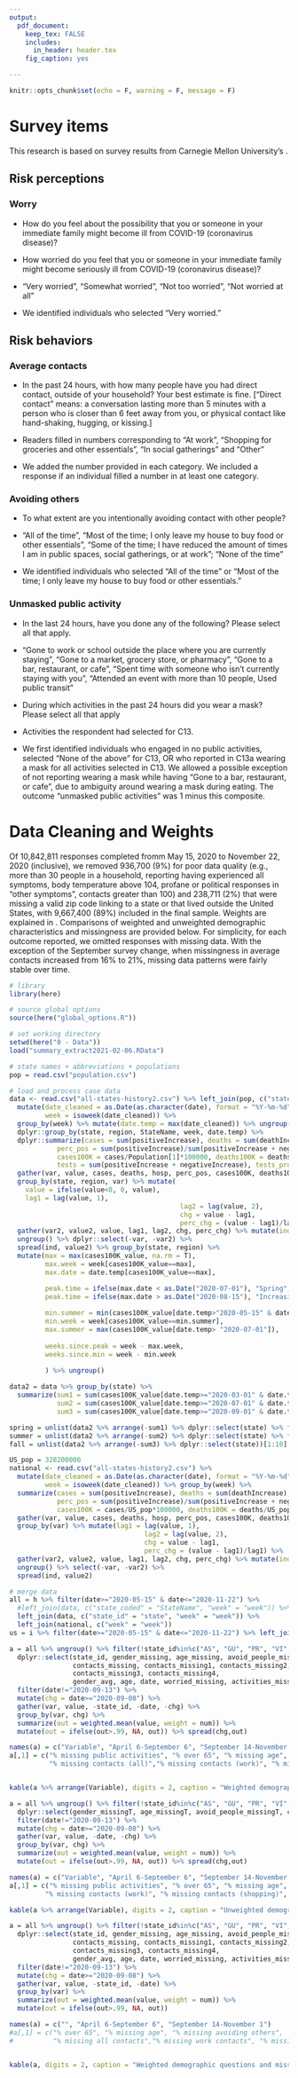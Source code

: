 ```yaml
---
output:
  pdf_document:
    keep_tex: FALSE
    includes: 
      in_header: header.tex
    fig_caption: yes

---
```


\begin{center} 
    \textbf{\scshape \LARGE Appendix}\\  \vspace{2mm}
    {\large Trends in Risk Perceptions, Behavioral Responses, and COVID-19 Rates in the US
}\\ \vspace{2mm} 
    {\large Alyssa Bilinski\footnote{Aggregated data and code are publicly available on GitHub (\href{https://github.com/abilinski/COVID19RiskResponse}{link}).} $\cdot$ Ezekiel Emanuel $\cdot$ Joshua Salomon $\cdot$ Atheendar Venkataramani} \\
\end{center}
    
\vspace{-0.50em}

\bigskip


```r
knitr::opts_chunk$set(echo = F, warning = F, message = F)
```
# Survey items

This research is based on survey results from Carnegie Mellon
University’s \href{https://covidcast.cmu.edu/surveys.html}{Delphi Research Group}.

## Risk perceptions

\smallskip 

### Worry
- \textbf{C9 (Before September 8).} How do you feel about the possibility that you or someone in your immediate family might become ill from COVID-19 (coronavirus disease)?

- \textbf{C9 (From September 8).} How worried do you feel that you or someone in your immediate family might become seriously ill from COVID-19 (coronavirus disease)?

- \textbf{Responses.} "Very worried", "Somewhat worried", "Not too worried", "Not worried at all"

- \textbf{Coding.} We identified individuals who selected "Very worried."

\bigskip 

## Risk behaviors

\smallskip 

### Average contacts 


- \textbf{C10.} In the past 24 hours, with how many people have you had direct contact, outside of your household?  Your best estimate is fine.  ["Direct contact" means: a conversation lasting more than 5 minutes with a person who is closer than 6 feet away from you, or physical contact like hand-shaking, hugging, or kissing.]

- \textbf{Responses.} Readers filled in numbers corresponding to "At work", "Shopping for groceries and other essentials", "In social gatherings" and "Other"

- \textbf{Coding.} We added the number provided in each category.  We included a response if an individual filled a number in at least one category. 

\bigskip 

### Avoiding others 

- \textbf{C7. (Before September 8)} To what extent are you intentionally avoiding contact with other people?

- \textbf{Options.} "All of the time", "Most of the time; I only leave my house to buy food or other essentials", "Some of the time; I have reduced the amount of times I am in public spaces, social gatherings, or at work"; "None of the time"

- \textbf{Coding.} We identified individuals who selected "All of the time" or "Most of the time; I only leave my house to buy food or other essentials."

\bigskip 

### Unmasked public activity

- \textbf{C13 (From September 8).} In the last 24 hours, have you done any of the following? Please select all that apply.

- \textbf{Options.} "Gone to work or school outside the place where you are currently staying", "Gone to a market, grocery store, or pharmacy", "Gone to a bar, restaurant, or cafe", "Spent time with someone who isn't currently staying with you", "Attended an event with more than 10 people, Used public transit"

- \textbf{C13a (From September 8).} During which activities in the past 24 hours did you wear a mask? Please select all that apply

- \textbf{Options.} Activities the respondent had selected for C13.

- \textbf{Coding.} We first identified individuals who engaged in no public activities, selected "None of the above" for C13, OR who reported in C13a wearing a mask for all activities selected in C13.  We allowed a possible exception of not reporting wearing a mask while having "Gone to a bar, restaurant, or cafe", due to ambiguity around wearing a mask during eating.  The outcome "unmasked public activities" was 1 minus this composite.

\bigskip

\clearpage

# Data Cleaning and Weights

Of 10,842,811 responses completed fromm May 15, 2020 to November 22, 2020 (inclusive), we removed 936,700 (9\%) for poor data quality (e.g., more than 30 people in a household, reporting having experienced all symptoms, body temperature above 104, profane or political responses in "other symptoms", contacts greater than 100) and 238,711 (2%) that were missing a valid zip code linking to a state or that lived outside the United States, with 9,667,400 (89\%) included in the final sample. Weights are explained in \href{https://arxiv.org/pdf/2009.14675.pdf}{this paper}.  Comparisons of weighted and unweighted demographic characteristics and missingness are provided below.  For simplicity, for each outcome reported, we omitted responses with missing data.  With the exception of the September survey change, when missingness in average contacts increased from 16% to 21%, missing data patterns were fairly stable over time. 


```r

# library
library(here)

# source global options
source(here("global_options.R"))

# set working directory
setwd(here("0 - Data"))
load("summary_extract2021-02-06.RData")

# state names + abbreviations + populations
pop = read.csv("population.csv")

# load and process case data
data <- read.csv("all-states-history2.csv") %>% left_join(pop, c("state" = "State")) %>%
  mutate(date_cleaned = as.Date(as.character(date), format = "%Y-%m-%d"),
         week = isoweek(date_cleaned)) %>%
  group_by(week) %>% mutate(date.temp = max(date_cleaned)) %>% ungroup() %>%
  dplyr::group_by(state, region, StateName, week, date.temp) %>% 
  dplyr::summarize(cases = sum(positiveIncrease), deaths = sum(deathIncrease), hosp = sum(hospitalizedIncrease),
            perc_pos = sum(positiveIncrease)/sum(positiveIncrease + negativeIncrease),
            cases100K = cases/Population[1]*100000, deaths100K = deaths/Population[1]*100000, hosp100K = hosp/Population[1]*100000,
            tests = sum(positiveIncrease + negativeIncrease), tests_prop = tests/Population[1]) %>%
  gather(var, value, cases, deaths, hosp, perc_pos, cases100K, deaths100K, hosp100K, tests, tests_prop) %>%
  group_by(state, region, var) %>% mutate(
    value = ifelse(value<0, 0, value),
    lag1 = lag(value, 1),
                                           lag2 = lag(value, 2),
                                           chg = value - lag1,
                                           perc_chg = (value - lag1)/lag1) %>%
  gather(var2, value2, value, lag1, lag2, chg, perc_chg) %>% mutate(ind = paste(var, var2, sep = "_")) %>%
  ungroup() %>% dplyr::select(-var, -var2) %>%
  spread(ind, value2) %>% group_by(state, region) %>% 
  mutate(max = max(cases100K_value, na.rm = T),
         max.week = week[cases100K_value==max],
         max.date = date.temp[cases100K_value==max],

         peak.time = ifelse(max.date < as.Date("2020-07-01"), "Spring", "Summer"),
         peak.time = ifelse(max.date > as.Date("2020-08-15"), "Increasing", peak.time),
         
         min.summer = min(cases100K_value[date.temp>"2020-05-15" & date.temp<"2020-08-01"]),
         min.week = week[cases100K_value==min.summer],
         max.summer = max(cases100K_value[date.temp> "2020-07-01"]),
         
         weeks.since.peak = week - max.week,
         weeks.since.min = week - min.week
         
         ) %>% ungroup() 

data2 = data %>% group_by(state) %>% 
  summarize(sum1 = sum(cases100K_value[date.temp>="2020-03-01" & date.temp<"2020-05-31"]),
            sum2 = sum(cases100K_value[date.temp>="2020-07-01" & date.temp<"2020-08-31"]),
            sum3 = sum(cases100K_value[date.temp>="2020-09-01" & date.temp<"2020-10-31"]))

spring = unlist(data2 %>% arrange(-sum1) %>% dplyr::select(state) %>% filter(state!="LA"))[1:10]
summer = unlist(data2 %>% arrange(-sum2) %>% dplyr::select(state) %>% filter(state!="LA"))[1:10]
fall = unlist(data2 %>% arrange(-sum3) %>% dplyr::select(state))[1:10]

US_pop = 328200000
national <- read.csv("all-states-history2.csv") %>% 
  mutate(date_cleaned = as.Date(as.character(date), format = "%Y-%m-%d"),
         week = isoweek(date_cleaned)) %>% group_by(week) %>% 
  summarize(cases = sum(positiveIncrease), deaths = sum(deathIncrease), hosp = sum(hospitalizedIncrease),
            perc_pos = sum(positiveIncrease)/sum(positiveIncrease + negativeIncrease),
            cases100K = cases/US_pop*100000, deaths100K = deaths/US_pop*100000, hosp100K = hosp/US_pop*100000, tests = sum(positiveIncrease + negativeIncrease)) %>%
  gather(var, value, cases, deaths, hosp, perc_pos, cases100K, deaths100K, hosp100K, tests) %>%
  group_by(var) %>% mutate(lag1 = lag(value, 1),
                                  lag2 = lag(value, 2),
                                  chg = value - lag1,
                                  perc_chg = (value - lag1)/lag1) %>%
  gather(var2, value2, value, lag1, lag2, chg, perc_chg) %>% mutate(ind = paste("natl", var, var2, sep = "_")) %>%
  ungroup() %>% select(-var, -var2) %>%
  spread(ind, value2)

# merge data
all = h %>% filter(date>="2020-05-15" & date<="2020-11-22") %>%
  #left_join(data, c("state_coded" = "StateName", "week" = "week")) %>% 
  left_join(data, c("state_id" = "state", "week" = "week")) %>% 
  left_join(national, c("week" = "week")) 
us = i %>% filter(date>="2020-05-15" & date<="2020-11-22") %>% left_join(national, c("week" = "week")) 

```

```r

a = all %>% ungroup() %>% filter(!state_id%in%c("AS", "GU", "PR", "VI", "MP") & !is.na(state_id)) %>%
  dplyr::select(state_id, gender_missing, age_missing, avoid_people_missing,
                contacts_missing, contacts_missing1, contacts_missing2,
                contacts_missing3, contacts_missing4, 
                gender_avg, age, date, worried_missing, activities_missing) %>%
  filter(date!="2020-09-13") %>%
  mutate(chg = date>="2020-09-08") %>%
  gather(var, value, -state_id, -date, -chg) %>% 
  group_by(var, chg) %>% 
  summarize(out = weighted.mean(value, weight = num)) %>%
  mutate(out = ifelse(out>.99, NA, out)) %>% spread(chg,out)

names(a) = c("Variable", "April 6-September 6", "September 14-November 1")
a[,1] = c("% missing public activities", "% over 65", "% missing age", "% missing avoiding others", 
          "% missing contacts (all)","% missing contacts (work)", "% missing contacts (shopping)", "% missing contacts (social)", "% missing contacts (other)", "% female", "% missing gender", "% missing worry about illness")


kable(a %>% arrange(Variable), digits = 2, caption = "Weighted demographic questions and missing data") %>% kable_styling(latex_options =c("striped", "hold_position"))
```

```r

a = all %>% ungroup() %>% filter(!state_id%in%c("AS", "GU", "PR", "VI", "MP") & !is.na(state_id)) %>%
  dplyr::select(gender_missingT, age_missingT, avoid_people_missingT, contacts_missingT, contacts_missing1T, contacts_missing2T, contacts_missing3T, contacts_missing4T, gender_avg_total, age_total, date, worried_missingT, activities_missingT) %>%
  filter(date!="2020-09-13") %>%
  mutate(chg = date>="2020-09-08") %>%
  gather(var, value, -date, -chg) %>% 
  group_by(var, chg) %>% 
  summarize(out = weighted.mean(value, weight = num)) %>% 
  mutate(out = ifelse(out>.99, NA, out)) %>% spread(chg,out)

names(a) = c("Variable", "April 6-September 6", "September 14-November 1")
a[,1] = c("% missing public activities", "% over 65", "% missing age", "% missing avoiding others", 
         "% missing contacts (work)", "% missing contacts (shopping)", "% missing contacts (social)", "% missing contacts (other)",  "% missing contacts (all)", "% female", "% missing gender", "% missing worry about illness")

kable(a %>% arrange(Variable), digits = 2, caption = "Unweighted demographic questions and missing data") %>% kable_styling(latex_options =c("striped", "hold_position"))
```

```r

a = all %>% ungroup() %>% filter(!state_id%in%c("AS", "GU", "PR", "VI", "MP") & !is.na(state_id)) %>%
  dplyr::select(state_id, gender_missing, age_missing, avoid_people_missing,
                contacts_missing, contacts_missing1, contacts_missing2,
                contacts_missing3, contacts_missing4, 
                gender_avg, age, date, worried_missing, activities_missing, activities_missingv2) %>%
  filter(date!="2020-09-13") %>%
  mutate(chg = date>="2020-09-08") %>%
  gather(var, value, -state_id, -date) %>% 
  group_by(var) %>% 
  summarize(out = weighted.mean(value, weight = num)) %>%
  mutate(out = ifelse(out>.99, NA, out))

names(a) = c("", "April 6-September 6", "September 14-November 1")
#a[,1] = c("% over 65", "% missing age", "% missing avoiding others", 
#          "% missing all contacts","% missing work contacts", "% missing shopping contacts", "% missing social contacts", "% missing other contacts", "% female", "% missing gender", "% missing worry about illness", "", "")


kable(a, digits = 2, caption = "Weighted demographic questions and missing data") %>% kable_styling(latex_options =c("striped", "hold_position"))

```

\clearpage

\begin{landscape}
```{r, echo = F, results = "tex", fig.height = 7, fig.width = 11, fig.align = "center", fig = T,  fig.cap = "\\label{fig1} Demographics and missingness over time", fig.width = 10}

a = all %>% ungroup() %>% filter(!state_id%in%c("AS", "GU", "PR", "VI", "MP") & !is.na(state_id)) %>%
  dplyr::select(state_id, gender_missing, age_missing, avoid_people_missing,
                contacts_missing, contacts_missing1, contacts_missing2,
                contacts_missing3, contacts_missing4, 
                gender_avg, age, date, worried_missing, activities_missing) %>%
  gather(var, value, -state_id, -date) %>% 
  filter(date!="2020-09-13") %>%
  group_by(var, date) %>% 
  summarize(out = weighted.mean(value, weight = num)) %>%
  mutate(out = ifelse(out>.99, NA, out),
         var_cat = ifelse(var=="activities_missing", "% missing public activities", "% over 65"),
         var_cat = ifelse(var=="age_missing", "% missing age", var_cat),
         var_cat = ifelse(var=="avoid_people_missing", "% missing avoiding others", var_cat),
         var_cat = ifelse(var=="contacts_missing", "% missing contacts (all)", var_cat),
         var_cat = ifelse(var=="contacts_missing1", "% missing contacts (work)", var_cat),
         var_cat = ifelse(var=="contacts_missing2", "% missing contacts (shopping)", var_cat),
         var_cat = ifelse(var=="contacts_missing3", "% missing contacts (social)", var_cat),
         var_cat = ifelse(var=="contacts_missing4", "% missing contacts (other)", var_cat),
         var_cat = ifelse(var=="gender_avg", "% female", var_cat),
         var_cat = ifelse(var=="gender_missing", "% missing gender", var_cat),
         var_cat = ifelse(var=="worried_missing", "% missing worried", var_cat))

ggplot(a, aes(x = date, y = out, group = paste(var, date>="2020-09-08"))) + facet_wrap(.~var_cat) + geom_line() + theme_minimal() + labs(x = "", y = "") +
  theme(panel.border = element_blank(), panel.grid.major = element_blank(),
        panel.grid.minor = element_blank(), axis.line = element_line(colour = "black"))+labs(x = "", y = "")

```

\end{landscape}